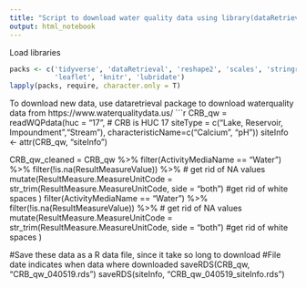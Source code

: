 ```yaml
---
title: "Script to download water quality data using library(dataRetrieval)"
output: html_notebook
---
```


Load libraries
```r

packs <- c('tidyverse', 'dataRetrieval', 'reshape2', 'scales', 'stringr',
           'leaflet', 'knitr', 'lubridate')
lapply(packs, require, character.only = T)
```


To download new data, use dataretrieval package to download waterquality data from https://www.waterqualitydata.us/
```r
CRB_qw = readWQPdata(huc = "17",  # CRB is HUC 17
                     siteType = c("Lake, Reservoir, Impoundment","Stream"),
                     characteristicName=c("Calcium", "pH")) 
siteInfo <- attr(CRB_qw, "siteInfo")

CRB_qw_cleaned = CRB_qw %>%
    filter(ActivityMediaName == "Water") %>% 
    filter(!is.na(ResultMeasureValue)) %>%  # get rid of NA values
    mutate(ResultMeasure.MeasureUnitCode = 
             str_trim(ResultMeasure.MeasureUnitCode, side = "both")   #get rid of white spaces
          ) 
    filter(ActivityMediaName == "Water") %>% 
    filter(!is.na(ResultMeasureValue)) %>%  # get rid of NA values
    mutate(ResultMeasure.MeasureUnitCode = 
             str_trim(ResultMeasure.MeasureUnitCode, side = "both")   #get rid of white spaces
          )

#Save these data as a R data file, since it take so long to download
#File date indicates when data where downloaded
saveRDS(CRB_qw, "CRB_qw_040519.rds")
saveRDS(siteInfo, "CRB_qw_040519_siteInfo.rds")


